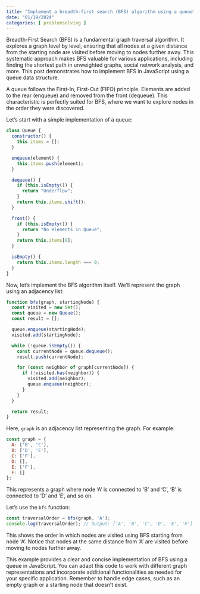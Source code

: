 ```yaml
---
title: "Implement a breadth-first search (BFS) algorithm using a queue"
date: "01/19/2024"
categories: [ problemsolving ]
---
```


Breadth-First Search (BFS) is a fundamental graph traversal algorithm.  It explores a graph level by level, ensuring that all nodes at a given distance from the starting node are visited before moving to nodes further away. This systematic approach makes BFS valuable for various applications, including finding the shortest path in unweighted graphs, social network analysis, and more.  This post demonstrates how to implement BFS in JavaScript using a queue data structure.

A queue follows the First-In, First-Out (FIFO) principle.  Elements are added to the rear (enqueue) and removed from the front (dequeue). This characteristic is perfectly suited for BFS, where we want to explore nodes in the order they were discovered.

Let's start with a simple implementation of a queue:

```javascript
class Queue {
  constructor() {
    this.items = [];
  }

  enqueue(element) {
    this.items.push(element);
  }

  dequeue() {
    if (this.isEmpty()) {
      return "Underflow";
    }
    return this.items.shift();
  }

  front() {
    if (this.isEmpty()) {
      return "No elements in Queue";
    }
    return this.items[0];
  }

  isEmpty() {
    return this.items.length === 0;
  }
}
```

Now, let's implement the BFS algorithm itself. We'll represent the graph using an adjacency list:

```javascript
function bfs(graph, startingNode) {
  const visited = new Set();
  const queue = new Queue();
  const result = [];

  queue.enqueue(startingNode);
  visited.add(startingNode);

  while (!queue.isEmpty()) {
    const currentNode = queue.dequeue();
    result.push(currentNode);

    for (const neighbor of graph[currentNode]) {
      if (!visited.has(neighbor)) {
        visited.add(neighbor);
        queue.enqueue(neighbor);
      }
    }
  }

  return result;
}
```

Here, `graph` is an adjacency list representing the graph. For example:

```javascript
const graph = {
  A: ['B', 'C'],
  B: ['D', 'E'],
  C: ['F'],
  D: [],
  E: ['F'],
  F: []
};
```

This represents a graph where node 'A' is connected to 'B' and 'C', 'B' is connected to 'D' and 'E', and so on.

Let's use the `bfs` function:

```javascript
const traversalOrder = bfs(graph, 'A');
console.log(traversalOrder); // Output: ['A', 'B', 'C', 'D', 'E', 'F']
```

This shows the order in which nodes are visited using BFS starting from node 'A'.  Notice that nodes at the same distance from 'A' are visited before moving to nodes further away.


This example provides a clear and concise implementation of BFS using a queue in JavaScript.  You can adapt this code to work with different graph representations and incorporate additional functionalities as needed for your specific application.  Remember to handle edge cases, such as an empty graph or a starting node that doesn't exist.

